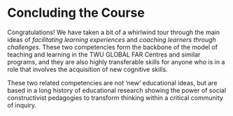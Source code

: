 # Concluding the Course

Congratulations! We have taken a bit of a whirlwind tour through the main ideas of *facilitating learning experiences* and *coaching learners through challenges*. These two competencies form the backbone of the model of teaching and learning in the TWU GLOBAL FAR Centres and similar programs, and they are also highly transferable skills for anyone who is in a role that involves the acquisition of new cognitive skills.

These two related competencies are not 'new' educational ideas, but are based in a long history of educational research showing the power of social constructivist pedagogies to transform thinking within a critical community of inquiry.

<!--


#### Things To Do This Week

👥 Meet in Zoom [Friday May 13 - End of the Day](https://www.timeanddate.com/worldclock/fixedtime.html?msg=LDRS663+Meeting&iso=20220506T2359&p1=256&ah=1&am=30&p1=1109)    
⌨️ **Publish** your [Showcase Post](https://ma-lead.github.io/ldrs663/assessments.html#showcase-post) using the category `ldrs663` AND the category `Showcase`. Due [Friday May 13 - End of the Day](https://www.timeanddate.com/worldclock/fixedtime.html?msg=LDRS663+Meeting&iso=20220506T2359&p1=256&ah=1&am=30&p1=1109)   
👥 **Complete** your [Facilitation Resource Project](https://ma-lead.github.io/ldrs663/assessments.html#facilitation-resource-project-40)   Due [Friday May 13 - End of the Day](https://www.timeanddate.com/worldclock/fixedtime.html?msg=LDRS663+Meeting&iso=20220506T2359&p1=256&ah=1&am=30&p1=1109)  

:::

-->